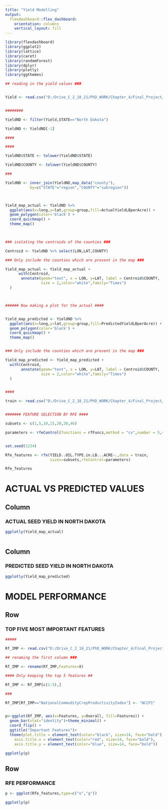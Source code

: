 ---
title: "Yield Modelling"
output: 
  flexdashboard::flex_dashboard:
    orientation: columns
    vertical_layout: fill
---

```{r setup, include=FALSE}
library(flexdashboard)
library(ggplot2)
library(lattice)
library(caret)
library(randomForest)
library(dplyr)
library(plotly)
library(ggthemes)

## reading in the yield values ### 


Yield <- read.csv("D:/Drive_C_2_18_21/PhD_WORK/Chapter_4/Final_Project/FINAL_PLOTS_and_data/PredictedYield.csv")


######## 

YieldND <- filter(Yield,STATE=="North Dakota")

YieldND <- YieldND[-1]

#### 

####

YieldND$STATE <- tolower(YieldND$STATE)

YieldND$COUNTY <- tolower(YieldND$COUNTY)

### 

YieldND <- inner_join(YieldND,map_data("county"),
           by=c("STATE"="region","COUNTY"="subregion"))



Yield_map_actual <- YieldND %>% 
  ggplot(aes(x=long,y=lat,group=group,fill=ActualYieldLBperAcre)) +
  geom_polygon(color='black') +
  coord_quickmap() +
  theme_map()

  

### isolating the centroids of the counties ### 

Centroid <- YieldND %>% select(LON,LAT,COUNTY)

### Only include the counties which are present in the map ### 

Yield_map_actual <- Yield_map_actual + 
      with(Centroid, 
       annotate(geom="text", x = LON, y=LAT, label = Centroid$COUNTY, 
                size = 2,color="white",family="Times")
  )



###### Now making a plot for the actual #### 


Yield_map_predicted <- YieldND %>% 
  ggplot(aes(x=long,y=lat,group=group,fill=PredictedYieldLBperAcre)) +
  geom_polygon(color='black') +
  coord_quickmap() +
  theme_map()


### Only include the counties which are present in the map ### 

Yield_map_predicted <- Yield_map_predicted + 
  with(Centroid, 
       annotate(geom="text", x = LON, y=LAT, label = Centroid$COUNTY, 
                size = 2,color="white",family="Times")
  )


#### 

train <- read.csv("D:/Drive_C_2_18_21/PhD_WORK/Chapter_4/Final_Project/FINAL_DATA/train_yield.csv")


####### FEATURE SELECTION BY RFE #### 

subsets <- c(1,5,10,15,20,30,46)

parameters <- rfeControl(functions = rfFuncs,method = "cv",number = 5,verbose = T)


set.seed(1234)

Rfe_features <- rfe(YIELD..OIL.TYPE.in.LB...ACRE~.,data = train,
                    sizes=subsets,rfeControl=parameters)

Rfe_features

```


ACTUAL VS PREDICTED VALUES
=====================================  

Column {data-width=500}
-----------------------------------------------------------------------

### ACTUAL SEED YIELD IN NORTH DAKOTA

```{r}


ggplotly(Yield_map_actual)



```

Column {data-width=500}
-----------------------------------------------------------------------

### PREDICTED SEED YIELD IN NORTH DAKOTA

```{r}


ggplotly(Yield_map_predicted)


```



MODEL PERFORMANCE {data-orientation=rows}
========================================

Row {data-height=500}
------------------------------------------------------------------------

### TOP FIVE MOST IMPORTANT FEATURES 

```{r}
##### 

Rf_IMP <- read.csv("D:/Drive_C_2_18_21/PhD_WORK/Chapter_4/Final_Project/FINAL_DATA/Rfe_Imp_Yield.csv")

## renaming the first column ### 

Rf_IMP <- rename(Rf_IMP,Features=X)

#### Only keeping the top 5 features ##

Rf_IMP <- Rf_IMP[c(1:5),]

### 

Rf_IMP[Rf_IMP=="NationalCommodityCropProductivityIndex"] <- "NCCPI"


p<-ggplot(Rf_IMP, aes(x=Features, y=Overall, fill=Features)) +
  geom_bar(stat="identity")+theme_minimal() +
  coord_flip() +
  ggtitle("Important Features")+
  theme(plot.title = element_text(color="black", size=14, face="bold"),
    axis.title.x = element_text(color="red", size=14, face="bold"),
    axis.title.y = element_text(color="blue", size=14, face="bold"))

ggplotly(p)

```

Row {data-height=500}
-----------------------------------------------------------------------

### RFE PERFORMANCE 

```{r}
p <- ggplot(Rfe_features,type=c("o","g"))

ggplotly(p)

```









